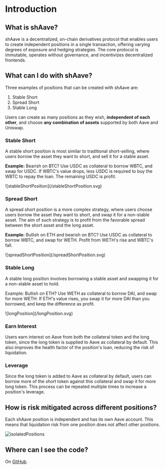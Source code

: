 # Introduction

## What is shAave?

shAave is a decentralized, on-chain derivatives protocol that enables users to create independent positions in a single transaction, offering varying degrees of exposure and hedging strategies. The core protocol is immutable, operates without governance, and incentivizes decentralized frontends.

## What can I do with shAave?

Three examples of positions that can be created with shAave are:

1. Stable Short
2. Spread Short
3. Stable Long

Users can create as many positions as they wish, **independent of each other**, and choose **any combination of assets** supported by both Aave and Uniswap.

### Stable Short

A stable short position is most similar to traditional short-selling, where users borrow the asset they want to short, and sell it for a stable asset.

**Example:** Bearish on BTC? Use USDC as collateral to borrow WBTC, and swap for USDC. If WBTC's value drops, less USDC is required to buy the WBTC to repay the loan. The remaining USDC is profit.

<div style={{ maxWidth: "450px", margin: "30px auto" }}>
	![stableShortPosition](/stableShortPosition.svg)
</div>

### Spread Short

A spread short position is a more complex strategy, where users choose users borrow the asset they want to short, and swap it for a non-stable asset. The aim of such strategy is to profit from the favorable spread between the short asset and the long asset.

**Example:** Bullish on ETH and bearish on BTC? Use USDC as collateral to borrow WBTC, and swap for WETH. Profit from WETH's rise and WBTC's fall.

<div style={{ maxWidth: "450px", margin: "30px auto" }}>
	![spreadShortPosition](/spreadShortPosition.svg)
</div>

### Stable Long

A stable long position involves borrowing a stable asset and swapping it for a non-stable asset to hold.

Example: Bullish on ETH? Use WETH as collateral to borrow DAI, and swap for more WETH. If ETH's value rises, you swap it for more DAI than you borrowed, and keep the difference as profit.

<div style={{ maxWidth: "450px", margin: "30px auto" }}>
	![longPosition](/longPosition.svg)
</div>

### Earn Interest

Users earn interest on Aave from both the collateral token and the long token, since the long token is supplied to Aave as collateral by default. This also improves the health factor of the position's loan, reducing the risk of liquidation.

### Leverage

Since the long token is added to Aave as collateral by default, users can borrow more of the short token against this collateral and swap it for more long token. This process can be repeated multiple times to increase a position's leverage.

## How is risk mitigated across different positions?

Each shAave position is independent and has its own Aave account. This means that liquidation risk from one position does not affect other positions.

![isolatedPositions](/isolatedPositions.svg)

## Where can I see the code?

On [GitHub](https://github.com/chainrule-labs/shaave-contracts).
